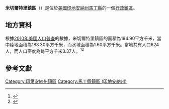 {{noteTA
|G1=USState
|G2=地名
|G3=Unit
}}
{{Infobox settlement
|official_name            = 米切爾特里鎮區
|native_name = Mitcheltree Township
|settlement_type          = [[行政鎮區|行政鎮區]]
|image_skyline            = 
|imagesize                = 
|image_map                = Map highlighting Mitcheltree Township, Martin County, Indiana.svg
|mapsize                  = 250px
|pushpin_map  =USA Indiana
|pushpin_label = 米切爾特里鎮區
|pushpin_label_position   = top
|pushpin_map_caption      = 米切爾特里鎮區在印地安納州的位置
|subdivision_type         = [[世界政區索引|國家]]
|subdivision_type1        = [[美国州份|州份]]
|subdivision_type2        = [[印地安納州行政区划|縣]]
|subdivision_name         = [[美国|美国]]
|subdivision_name1        = [[印地安納州|印地安納州]]
|subdivision_name2        = [[馬丁縣_(印地安納州)|馬丁縣]]
|elevation_ft             = 620
|elevation_m              = 189
|timezone                 = [[北美东部時區|北美东部時區]]
|area_total_km2           = 184.90
|area_land_km2            = 183.30
|area_water_km2           = 1.60
|area_total_sq_mi         = 
|area_land_sq_mi          = 
|area_water_sq_mi         = 
|population_as_of         = [[2010年美國人口普查|2010]]
|population_footnotes     = 
|population_total         = 624
|population_density_km2   = auto
|population_density_sq_mi = auto
|utc_offset               = -5
|coordinates              = {{coord|38|50|00|N|86|47|30|W|type:city_region:US-AL_source:GNS-enwiki|display=inline,title}}
| coor_pinpoint           = 
| coordinates_footnotes   = 
|timezone_DST             = EDT
|utc_offset_DST           = -4
|postal_code_type         = [[美國郵區編號|郵區編號]]
|postal_code              = 47446, 47470, 47581
|area_code                = {{link-en|电话区号812|Area code 812|812}}
|blank_name = [[地名信息系统|GNIS ID]]
|blank_info = 452421
}}
'''米切爾特里鎮區'''（{{lang-en|Mitcheltree Township}}）是位於[[美國|美國]][[印地安納州|印地安納州]][[馬丁縣_(印地安納州)|馬丁縣]]的一個[[行政鎮區|行政鎮區]]。

== 地方資料 ==
根據[[2010年美國人口普查|2010年美國人口普查]]的數據，米切爾特里鎮區的面積為184.90平方千米，當中陸地面積為183.30平方千米，而水域面積為1.60平方千米。當地共有人口624人，而人口密度為每平方千米3.37人。<ref name="GR8">{{cite web|url=http://factfinder2.census.gov|publisher=[[美国人口调查局|美国人口调查局]]|accessdate=2011-05-14|title=American FactFinder|archive-date=2013-09-11|archive-url=https://web.archive.org/web/20130911234518/http://factfinder2.census.gov/|dead-url=no}}</ref><ref>{{cite web|url=https://www.citypopulation.de/en/usa/indiana/admin/|title=USA: Indiana (Counties and Townships) - City Population}}</ref>

== 參考文獻 ==
{{reflist}}

{{馬丁縣 (印地安納州)}}

{{DEFAULTSORT:Mitcheltree Township}}
[[Category:印第安納州鎮區|Category:印第安納州鎮區]]
[[Category:馬丁縣鎮區_(印地安納州)|Category:馬丁縣鎮區 (印地安納州)]]

{{Indiana-geo-stub}}